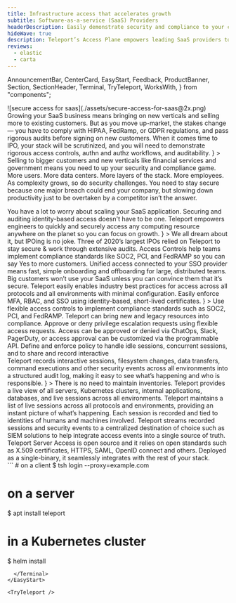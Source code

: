 ```yaml
---
title: Infrastructure access that accelerates growth
subtitle: Software-as-a-service (SaaS) Providers
headerDescription: Easily demonstrate security and compliance to your customers so you can sell more and grow faster.
hideWave: true
description: Teleport’s Access Plane empowers leading SaaS providers to innovate, without sacrificing speed for security.
reviews:
  - elastic
  - carta
---
```


  AnnouncementBar,
  CenterCard,
  EasyStart,
  Feedback,
  ProductBanner,
  Section,
  SectionHeader,
  Terminal,
  TryTeleport,
  WorksWith,
} from "components";

<Section bg="flatGray">
  <SectionHeader
    bg="transparent"
    title={meta.title}
    subtitle={meta.subtitle}
    description={meta.headerDescription}
    width="100%"
    mode="none"
  >
    ![secure access for saas](./assets/secure-access-for-saas@2x.png)
  </SectionHeader>
  <AnnouncementBar
    backgroundColor="lightest-gray"
    inLivingColor
    rows={[SaaS1, SaaS2]}
  />
</Section>

<Section width="100%" bg="flatWhite">
  <ProductBanner
    title="Unique challenges faced by SaaS providers"
    width="100%"
    src="./assets/saas@2x-min.png"
    imgPosition="right"
    description={
      <>
        Growing your SaaS business means bringing on new verticals and selling more to existing customers. But as you move up-market, the stakes change — you have to comply with HIPAA, FedRamp, or GDPR regulations, and pass rigorous audits before signing on new customers. When it comes time to IPO, your stack will be scrutinized, and you will need to demonstrate rigorous access controls, authn and authz workflows, and auditability.
      </>
    }
>
    <ProductBanner.Item iconWrapper title="Security &amp; Compliance" src="./assets/security-icon.svg">
      Selling to bigger customers and new verticals like financial services and government means you need to up your security and compliance game.
    </ProductBanner.Item>
    <ProductBanner.Item iconWrapper title="Complexity" src="./assets/complexity-icon.svg">
      More users.  More data centers. More layers of the stack. More employees. As complexity grows, so do security challenges.
    </ProductBanner.Item>
    <ProductBanner.Item iconWrapper title="Productivity" src="./assets/productivity-icon.svg">
      You need to stay secure because one major breach could end your company, but slowing down productivity just to be overtaken by a competitor isn’t the answer.
    </ProductBanner.Item>
  </ProductBanner>
</Section>

<CenterCard 
  badgeIconName="shieldCheck"
  title="Why SaaS providers big and small trust Teleport" 
  text="Our unique approach is not only more secure &mdash; it actually improves developer productivity.  By providing an identity-aware infrastructure access solution that developers love to use, you can easily implement security and compliance without worrying about backdoors that outmoded solutions encourage."/>

<Section>
  <Feedback reviews={meta.reviews} />
</Section>

<Section width="100%" bg="flatWhite">
  <ProductBanner
    subtitle="For Fast-Growing Startups"
    title="Security that scales with you"
    width="100%"
    src="./assets/security-that-scales-with-you@2x.png"
    imgPosition="right"
    logoSrc={startups}
    description={
      <>
        You have a lot to worry about scaling your SaaS application. 
        Securing and auditing identity-based access doesn't have to be 
        one. Teleport empowers engineers to quickly and securely 
        access any computing resource anywhere on the planet so you 
        can focus on growth.
      </>
    }
  >
    <ProductBanner.Item title="Teleport to IPO">
      We all dream about it, but IPOing is no joke. Three of 2020’s 
      largest IPOs relied on Teleport to stay secure & work through 
      extensive audits.
    </ProductBanner.Item>
    <ProductBanner.Item title="Access Controls">
      Access Controls help teams implement compliance standards like 
      SOC2, PCI, and FedRAMP so you can say Yes to more customers.
    </ProductBanner.Item>
    <ProductBanner.Item title="Integrated SSO Support">
      Unified access connected to your SSO provider means fast, simple
      onboarding and offboarding for large, distributed teams.
    </ProductBanner.Item>
  </ProductBanner>
</Section>

<Section width="100%" bg="flatGray">
  <ProductBanner
    subtitle="For Large Organizations"
    title="Grow your business by meeting stringent compliance standards"
    width="100%"
    src="./assets/cust-access-controls@2x.png"
    imgPosition="left"
    logoSrc={largorgs}
    description={
      <>
        Big customers won’t use your SaaS unless you can convince 
        them that it’s secure. Teleport easily enables industry 
        best practices for access across all protocols and all 
        environments with minimal configuration. Easily enforce MFA, 
        RBAC, and SSO using identity-based, short-lived certificates.
      </>
    }
  >
    <ProductBanner.Item title="Access Controls">
      Use flexible access controls to implement compliance 
      standards such as SOC2, PCI, and FedRAMP. Teleport can 
      bring new and legacy resources into compliance.
    </ProductBanner.Item>
    <ProductBanner.Item title="Access Requests">
      Approve or deny privilege escalation requests using 
      flexible access requests. Access can be approved or denied 
      via ChatOps, Slack, PagerDuty, or access approval can 
      be customized via the programmable API.
    </ProductBanner.Item>
    <ProductBanner.Item title="Session Controls">
      Define and enforce policy to handle idle sessions, concurrent 
      sessions, and to share and record interactive
    </ProductBanner.Item>
  </ProductBanner>
</Section>

<Section width="100%" bg="flatWhite">
  <ProductBanner
    subtitle="For Security Teams"
    title="Complete visibility into access and behavior"
    width="100%"
    src="./assets/secure-access-for-saas@2x.png"
    imgPosition="right"
    logoSrc={secteams}
    description={
      <>
        Teleport records interactive sessions, filesystem 
        changes, data transfers, command executions and 
        other security events across all environments into 
        a structured audit log, making it easy to see what’s 
        happening and who is responsible.
      </>
    }
  >
    <ProductBanner.Item title="Unified Resource Catalog">
      There is no need to maintain inventories. Teleport 
      provides a live view of all servers, Kubernetes clusters, 
      internal applications, databases, and live sessions across 
      all environments.
    </ProductBanner.Item>
    <ProductBanner.Item title="Live Session View">
      Teleport maintains a list of live sessions across all 
      protocols and environments, providing an instant picture 
      of what’s happening. Each session is recorded and tied to 
      identities of humans and machines involved.
    </ProductBanner.Item>
    <ProductBanner.Item title="Event Streaming">
      Teleport streams recorded sessions and security events 
      to a centralized destination of choice such as SIEM 
      solutions to help integrate access events into a single source 
      of truth.
    </ProductBanner.Item>
  </ProductBanner>
</Section>

<Section bg="flatWhite">
  <WorksWith title="Works with everything you have">
    Teleport Server Access is open source and it relies on open standards such
    as X.509 certificates, HTTPS, SAML, OpenID connect and others. Deployed as a
    single-binary, it seamlessly integrates with the rest of your stack.
  </WorksWith>
</Section>

<EasyStart>
      <Terminal>
```
# on a client
$ tsh login --proxy=example.com

# on a server
$ apt install teleport

# in a Kubernetes cluster
$ helm install
```
  </Terminal>
</EasyStart>

<TryTeleport />
